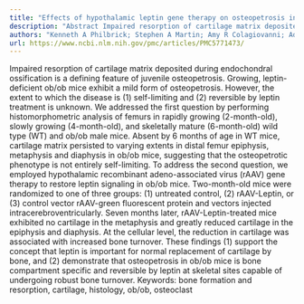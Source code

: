 ```yaml
---
title: "Effects of hypothalamic leptin gene therapy on osteopetrosis in leptin-deficient mice"
description: "Abstract Impaired resorption of cartilage matrix deposited during endochondral ossification is a defining feature of juvenile osteopetrosis. Growing, leptin-deficient ob/ob mice exhibit a mild form of..."
authors: "Kenneth A Philbrick; Stephen A Martin; Amy R Colagiovanni; Adam J Branscum; Russell T Turner; Urszula T Iwaniec"
url: https://www.ncbi.nlm.nih.gov/pmc/articles/PMC5771473/
---
```


Impaired resorption of cartilage matrix deposited during endochondral ossification is a defining feature of juvenile osteopetrosis. Growing, leptin-deficient ob/ob mice exhibit a mild form of osteopetrosis. However, the extent to which the disease is (1) self-limiting and (2) reversible by leptin treatment is unknown. We addressed the first question by performing histomorphometric analysis of femurs in rapidly growing (2-month-old), slowly growing (4-month-old), and skeletally mature (6-month-old) wild type (WT) and ob/ob male mice. Absent by 6 months of age in WT mice, cartilage matrix persisted to varying extents in distal femur epiphysis, metaphysis and diaphysis in ob/ob mice, suggesting that the osteopetrotic phenotype is not entirely self-limiting. To address the second question, we employed hypothalamic recombinant adeno-associated virus (rAAV) gene therapy to restore leptin signaling in ob/ob mice. Two-month-old mice were randomized to one of three groups: (1) untreated control, (2) rAAV-Leptin, or (3) control vector rAAV-green fluorescent protein and vectors injected intracerebroventricularly. Seven months later, rAAV-Leptin-treated mice exhibited no cartilage in the metaphysis and greatly reduced cartilage in the epiphysis and diaphysis. At the cellular level, the reduction in cartilage was associated with increased bone turnover. These findings (1) support the concept that leptin is important for normal replacement of cartilage by bone, and (2) demonstrate that osteopetrosis in ob/ob mice is bone compartment specific and reversible by leptin at skeletal sites capable of undergoing robust bone turnover. Keywords: bone formation and resorption, cartilage, histology, ob/ob, osteoclast
